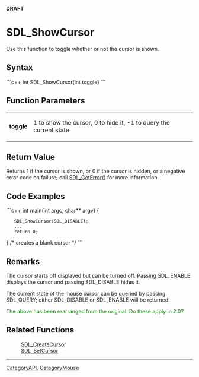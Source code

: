<!-- pragma section-numbers off -->
<!-- pragma disable-camelcase -->
'''DRAFT'''

= SDL_ShowCursor =
Use this function to toggle whether or not the cursor is shown.


== Syntax ==
```c++
int SDL_ShowCursor(int toggle)
```

== Function Parameters ==
{|
|'''toggle'''
|1 to show the cursor, 0 to hide it, -1 to query the current state
|}

== Return Value ==
Returns 1 if the cursor is shown, or 0 if the cursor is hidden, or a negative error code on failure; call [[SDL_GetError]]() for more information.


== Code Examples ==
```c++
int main(int argc, char** argv) {
    SDL_ShowCursor(SDL_DISABLE);
    ...
    return 0;
}
/* creates a blank cursor */
```

== Remarks ==
The cursor starts off displayed but can be turned off.  Passing SDL_ENABLE displays the cursor and passing SDL_DISABLE hides it. 

The current state of the mouse cursor can be queried by passing SDL_QUERY; either SDL_DISABLE or SDL_ENABLE will be returned.

<span style="color: green;">The above has been rearranged from the original.  Do these apply in 2.0?</span>

== Related Functions ==
:[[SDL_CreateCursor]]
:[[SDL_SetCursor]]

----
[[CategoryAPI]], [[CategoryMouse]]
